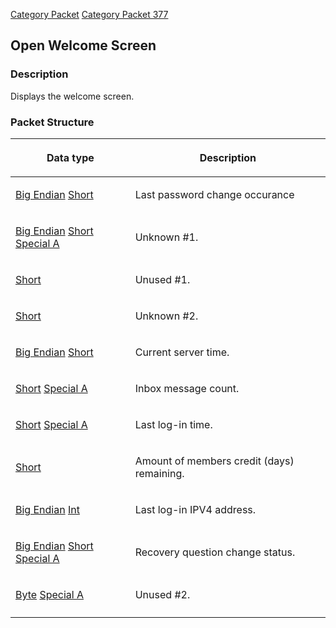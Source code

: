 [[Category Packet]]
[[Category Packet 377]]
{{packet|name=Open Welcome Screen|description=Displays the welcome screen.|opcode=21|type=Fixed|length=23|revision=377}}
== Open Welcome Screen ==

=== Description ===
Displays the welcome screen.

=== Packet Structure ===

{| border=2
! Data type
! Description
|-
| [[Data Types#Big Endian|Big Endian]] [[Data Types#Standard data types|Short]]
| Last password change occurance
|-
| [[Data Types#Big Endian|Big Endian]] [[Data Types#Standard data types|Short]] [[Data Types#Non Standard Data Types|Special A]]
| Unknown #1.
|-
| [[Data Types#Standard data types|Short]]
| Unused #1.
|-
| [[Data Types#Standard data types|Short]]
| Unknown #2.
|-
| [[Data Types#Big Endian|Big Endian]] [[Data Types#Standard data types|Short]]
| Current server time.
|-
| [[Data Types#Standard data types|Short]] [[Data Types#Non Standard Data Types|Special A]]
| Inbox message count.
|-
| [[Data Types#Standard data types|Short]] [[Data Types#Non Standard Data Types|Special A]]
| Last log-in time.
|-
| [[Data Types#Standard data types|Short]]
| Amount of members credit (days) remaining.
|-
| [[Data Types#Big Endian|Big Endian]] [[Data Types#Standard data types|Int]]
| Last log-in IPV4 address.
|-
| [[Data Types#Big Endian|Big Endian]] [[Data Types#Standard data types|Short]] [[Data Types#Non Standard Data Types|Special A]]
| Recovery question change status.
|-
| [[Data Types#Standard data types|Byte]] [[Data Types#Non Standard Data Types|Special A]]
| Unused #2.
|-
|}